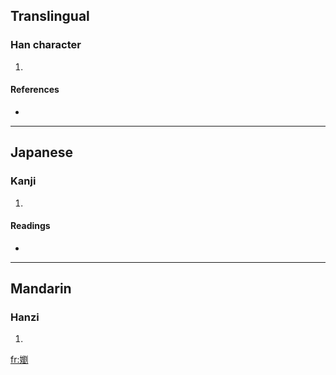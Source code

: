 ==Translingual==

===Han character===
{{Han char|rn=38|rad=女|as=15|sn=18|four=4240<sub>0</sub>|canj=女竹金弓 (VHCN)}}

# {{defn|Han|sort=女15}}

====References====
* {{Han ref|kx=0273.300|dkj=06862|dj=0542.010|hdz=21088.200|uh=5B3C|ud=23356|bh=EFC1|bd=61377}}

----

==Japanese==

===Kanji===
{{ja-kanji|grade=|rs=女15}}

# {{defn|Japanese}}

====Readings====
* {{ja-readings|on=[[りわ]] (riwa), [[る]] (ru)|kun=[[やもめ]] (yamome), [[なまめかしい]] (namamekashii)}}

----

==Mandarin==

===Hanzi===
{{cmn-hanzi|pin=[[liǔ]] ([[liu3]])|wg=liu<sup>3</sup>}}

# {{defn|Mandarin}}

[[fr:嬼]]